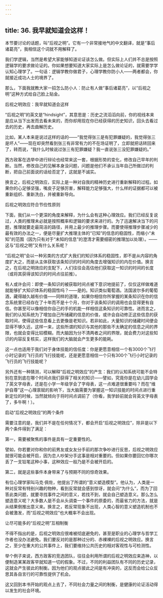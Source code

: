 ```yaml
---
---
---
```

title: 36. 我早就知道会这样！
---




本节要讨论的话题，叫“后视之明”。它有一个非常接地气的中文翻译，就是“事后诸葛亮”，我相信这个词就不用解释了。

我们学逻辑，当然是希望大家能够知道论证该怎么做。但实际上人们并不总是按照逻辑学的要求做论证的。你如果想要知道大家实际上是怎么做论证的，就需要学学认知心理学了。一句话：逻辑学教你做君子，心理学教你防小人——两者都会，你就接近成功人士的境界了。

那么，下面我就教大家一招怎么防小人：防止有人做“事后诸葛亮”，以“后视之明”这种方式给自己脸上贴金。





后视之明效应：我早就知道会这样


“后视之明”的英文是“hindsight”，其意思是：历史之流滔滔向前，你的视线本来是应从当下出发而去看未来的，而你却用现在你已经获得的历史知识，回头去看过去的历史，再去曲解历史。

比如，某人本来是说过这样的话的——“我觉得张三是有犯罪嫌疑的，我觉得张三是坏人”——现在却突然看到张三有非常有力的不在场证明了，立即就把话转回来了，转而说，“我什么时候说过张三有犯罪嫌疑？我一直说张三没犯罪嫌疑的。”

西方政客在选举中进行辩论也经常来这一套，根据形势的变化，修改自己早年的判断。当然，修改自己的见解本身没问题，问题是他们不承认当年自己所做过的判断，把自己前面说的话给否定了，这就是不诚实。

换言之，后视之明效应，实际上是一种对自我的精神历史进行重新解释的过程。如果你的心足够坚强，嘴皮子足够厉害，解释能力足够强大，什么样的证据都可以被重新组织、重新洗白，并被重新导向。





后视之明效应符合节俭性原则


下面，我们从一个更深的角度来解释，为什么会有这种心理效应。我们已经反复说过，人类的推理未必就是按照概率和逻辑的要求来进行的。为了迅速解决当下的问题，推理就要走最简洁的路径，并用上最少的推理步骤。而要使得推理步骤减少的最有效的办法之一，便是尽量扩大推理主体的“已知”的信息的稳固性，而缩小“未知”的范围（因为只有对于“未知的信息”的澄清才需要细密的推理加以处理）。——这与“后视之明”又有什么关系呢？

“后视之明”会以一种另类的方式扩大我们的知识体系的稳固性，即不是从内容的角度扩大之，而是从主体获取该条知识的时间的角度去增强知识的内在价值。换言之，在后视之明效应的支配下，人们往往会高估他们获取这一知识的时间的长度（或将其获得该知识的时间点往前推）。

有人或许会问：即使一条知识的被获取时间点被下意识地提前了，仅仅这样做难道就能够扩大知识体系的稳固性吗？——是的。知识类似葡萄酒。法国波尔多的葡萄酒，藏得越久越有价值——同样的道理，如果你相信你所掌握的某条知识在你的信念系统里已经存在了十年而不是十个月，你对于该条知识的调用也会显得更有自信。你甚至可以像相信你自己的手的机能一样相信这条知识的可靠性。进而言之，我们的认知系统为了增加自己所储藏的信息的价值，或许会自动修正这些信息的获取时间，使得这些信息看上去更像是老知识。若非如此，大量知识的储藏时间便会显得不够久远，这样一来，这些所谓的知识与其他的那些不太确定的信息之间的界限，也就会变得比较模糊。而大脑因为分不清两者之间的界限，就会费力对这些知识的内容反复核实，这样我们的大脑就会产生更多的能耗。

这一点也适用于我们对于身体技能的信任度：你是更愿意相信一个有3000个飞行小时记录的飞行员的飞行技能呢，还是更愿意相信一个只有300个飞行小时记录的飞行员的飞行技能呢？

另外还有一种猜测，可以解释“后视之明效应”的产生：我们的认知系统可能不会特别在意到底在哪个时间点我们获得了相关的知识——譬如，究竟你是在幼儿园学会了英文字母表，还是在小学一年级学会了字母表，这一点难道很重要吗？而在“维护自尊”这一心理禀赋的影响下，当大脑需要为掌握这一知识技能的时间点进行重新定位的时候，当然就倾向于将时间点调前了（你看，我学龄前就会背英文字母表了，多牛啊！）。





启动“后视之明效应”的两个条件


需要注意的是，我们并不是在任何情况下，都会开启“后视之明效应”，除非是以下两个条件得到了满足：

第一，需要被聚焦的事件是具有一定重要性的。

譬如，你若要对你和你的前男友或女友分手前的那次争吵进行反思，后视之明效应就很可能会被开启，因为恋人吵架分手这事是相对重要的。但如果你要回忆你哪次丢了一支铅笔这种小事，这种效应一般乃是不会被开启的。

第二，就是这些事件本身带来了与预期不同的惊奇效果。

有位心理学家叫马克·佩佐，他提出了所谓的“意义塑造模型”。他认为，人类是一种对反常有特别兴趣的物种，看到反常就会感到惊讶，就会问“为什么”，而为了回答此类问题，就要寻找事件之间的意义，若找不到，就会自己塑造意义。那么怎么塑造意义呢？大多数人是不会从头调查一个事件的原委的，而最省力的方法，就是从结果倒推出意义来。换言之，若反常现象不出现，人类心智的意义塑造机制也不会被激发，而“后视之明效应”也大概率不会出现。





让尽可能多的“后视之明”互相制衡


不得不指出的是，后视之明效应很难被彻底避免的，甚至是职业的心理学与哲学工作者也没办法避免。我们要反对的是那种过分的、赤裸裸的后视之明效应。换言之，至少在重大的公共事件上，我们要维持公共历史的相对客观性与可检测性。

举个例子来说，西方政客的竞选团队，往往会利用所谓的后视之明效应来造神，以便制造某某政客早就知道一切的假象。不过，不同的利益团队有不同的历史记录，这就会产生彼此的制衡。因为他们的观点彼此之间是有冲突的，这反而会给公众反思其各自言行的可靠性提供了机会。

这又回到本书开始的观点上去了，不同社会力量之间的制衡，是健康的论证活动得以发生的社会环境。